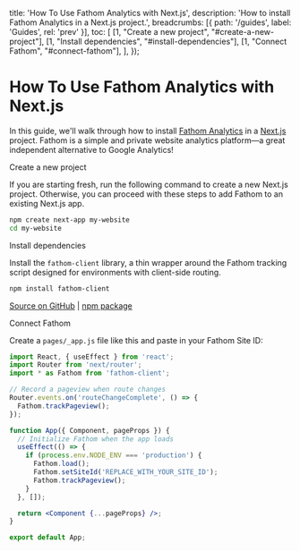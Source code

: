 
  title: 'How To Use Fathom Analytics with Next.js',
  description: 'How to install Fathom Analytics in a Next.js project.',
  breadcrumbs: [{
    path: '/guides',
    label: 'Guides',
    rel: 'prev'
  }],
  toc: [
    [1, "Create a new project", "#create-a-new-project"],
    [1, "Install dependencies", "#install-dependencies"],
    [1, "Connect Fathom", "#connect-fathom"],
  ],
});

# How To Use Fathom Analytics with Next.js

<p className="text-lg">
  In this guide, we'll walk through how to install <a href="https://usefathom.com/">Fathom Analytics</a> in a <a href="https://nextjs.org">Next.js</a> project. Fathom is a simple and private website analytics platform&mdash;a great independent alternative to Google Analytics!
</p>

<StepHeading step="1" id="create-a-new-project">Create a new project</StepHeading>

If you are starting fresh, run the following command to create a new Next.js project. Otherwise, you can proceed with these steps to add Fathom to an existing Next.js app.

```bash
npm create next-app my-website
cd my-website
```

<StepHeading step="2" id="install-dependencies">Install dependencies</StepHeading>

Install the `fathom-client` library, a thin wrapper around the Fathom tracking script designed for environments with client-side routing.

```bash
npm install fathom-client
```

[Source on GitHub](https://github.com/unstacked/fathom-client) | [npm package](https://www.npmjs.com/package/fathom-client)

<StepHeading step="3" id="connect-fathom">Connect Fathom</StepHeading>

Create a `pages/_app.js` file like this and paste in your Fathom Site ID: 

```jsx
import React, { useEffect } from 'react';
import Router from 'next/router';
import * as Fathom from 'fathom-client';

// Record a pageview when route changes
Router.events.on('routeChangeComplete', () => {
  Fathom.trackPageview();
});

function App({ Component, pageProps }) {
  // Initialize Fathom when the app loads
  useEffect(() => {
    if (process.env.NODE_ENV === 'production') {
      Fathom.load();
      Fathom.setSiteId('REPLACE_WITH_YOUR_SITE_ID');
      Fathom.trackPageview();
    }
  }, []);

  return <Component {...pageProps} />;
}

export default App;
```
